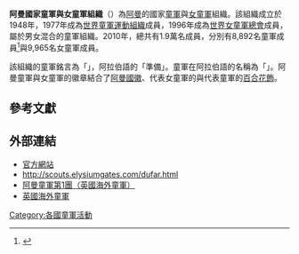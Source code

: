 {{Infobox WorldScouting
| name = 阿曼國家童軍與女童軍組織
| name1 = {{lang|ar|الهيئة العامة للكشافة والمرشدات}}
| namelabel1 = 阿拉伯語
| image = National Organisation for Scouts and Guides.png
| country = 阿曼
| f-date = 1948年
| members = 19,000人
| chiefscouttitle =
| chiefscout =
| website = http://www.omanscouts.gov.om
| affiliation = [[世界童軍運動組織|世界童軍運動組織]]<br />[[世界女童軍總會|世界女童軍總會]]
| next =
| prev =
}}
'''阿曼國家童軍與女童軍組織'''（{{lang-ar|الهيئة القومية للكشافة والمرشدات}}）為[[阿曼|阿曼]]的國家[[童軍|童軍]]與[[女童軍|女童軍]]組織。該組織成立於1948年，1977年成為[[世界童軍運動組織|世界童軍運動組織]]成員，1996年成為[[世界女童軍總會|世界女童軍總會]]成員，屬於男女混合的童軍組織。2010年，總共有1.9萬名成員，分別有8,892名童軍成員<ref name="Census_2010">{{cite web|title=Triennal review: Census as at 1 December 2010|url=http://scout.org/en/content/download/22261/199900/file/Census.pdf|publisher=World Organization of the Scout Movement|accessdate=2011-01-13|deadurl=yes|archiveurl=https://www.webcitation.org/6AJxh3uLm?url=http://scout.org/en/content/download/22261/199900/file/Census.pdf|archivedate=2012-08-31}}</ref>與9,965名女童軍成員。

該組織的童軍銘言為「{{lang|ar|كن مستعداً}}」，阿拉伯語的「準備」。童軍在阿拉伯語的名稱為「{{lang|ar|كشاف}}」。阿曼童軍與女童軍的徽章結合了[[阿曼國徽|阿曼國徽]]、代表女童軍的{{link-en|三葉形|Trefoil}}與代表童軍的[[百合花飾|百合花飾]]。

==參考文獻==
{{reflist}}

==外部連結==
* [https://web.archive.org/web/20051215161213/http://www.omanscouts.gov.om/ 官方網站]
* http://scouts.elysiumgates.com/dufar.html
* [http://www.omanbso.org/ 阿曼童軍第1團（英國海外童軍）] {{Wayback|url=http://www.omanbso.org/ |date=20140819181232 }}
* [http://britishscoutingoverseas.org.uk/ 英國海外童軍]

{{WOSM/Arab}}

[[Category:各國童軍活動|Category:各國童軍活動]]